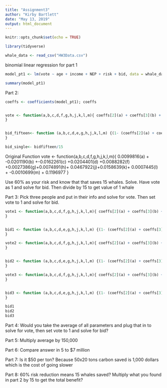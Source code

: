 ```yaml
---
title: "Assignment3"
author: "Kirby Bartlett"
date: "May 13, 2019"
output: html_document
---
```


```r
knitr::opts_chunk$set(echo = TRUE)
```

```r
library(tidyverse)

whale_data <- read_csv("HW3Data.csv")

```


binomial linear regression for part 1
```r
model_pt1 <- lm(vote ~ age + income + NEP + risk + bid, data = whale_data, family = "linear")

summary(model_pt1)

```

























Part 2:

```r
coeffs <- coefficients(model_pt1); coeffs


vote <- function(a,b,c,d,f,g,h,j,k,l,m){ coeffs[2](a) + coeffs[3](b) + coeffs[4](c) + coeffs[5](d) + coeffs[6](f) + coeffs[7](g) + coeffs[8](h) + coeffs[9](j) + coeffs[10](k) + coeffs[11](l) +  coeffs[12](m) + coeffs[1]
}


bid_fifteen<- function (a,b,c,d,e,g,h,j,k,l,m) {(1- (coeffs[2](a) + coeffs[3](b) + coeffs[4](c) + coeffs[5](d) + coeffs[6](f) + coeffs[7](g) + coeffs[8](h) + coeffs[9](j) + coeffs[10](k) + coeffs[11](l) +  coeffs[11](m) + coeffs[1])/coeff[12])
}

bid_single<- bidfifteen/15

```

Original Function
vote <- function(a,b,c,d,f,g,h,j,k,l,m){ 0.0099816(a) + -0.0201190(b) +-0.0162261(c) +0.0204401(d) +0.0088282(f) +0.0027386(g)+0.0074891(h)+ 0.0467922(j)+0.0158639(k)+ 0.0007445(l) +  -0.0010699(m) + 0.1196977
}


Use 60% as your risk and know that that saves 15 whales. Solve. 
Have vote as 1 and solve for bid. Then divide by 15 to get value of 1 whale

Part 3:
Pick three people and put in their info and solve for vote. Then set vote to 1 and solve for bid. 
```r

vote1 <- function(a,b,c,d,f,g,h,j,k,l,m){ coeffs[2](a) + coeffs[3](b) + coeffs[4](c) + coeffs[5](d) + coeffs[6](f) + coeffs[7](g) + coeffs[8](h) + coeffs[9](j) + coeffs[10](k) + coeffs[11](l) +  coeffs[12](m) + coeffs[1]
}


bid1 <- function (a,b,c,d,e,g,h,j,k,l,m) {(1- (coeffs[2](a) + coeffs[3](b) + coeffs[4](c) + coeffs[5](d) + coeffs[6](f) + coeffs[7](g) + coeffs[8](h) + coeffs[9](j) + coeffs[10](k) + coeffs[11](l) +  coeffs[11](m) + coeffs[1])/coeff[12])
}

vote2 <- function(a,b,c,d,f,g,h,j,k,l,m){ coeffs[2](a) + coeffs[3](b) + coeffs[4](c) + coeffs[5](d) + coeffs[6](f) + coeffs[7](g) + coeffs[8](h) + coeffs[9](j) + coeffs[10](k) + coeffs[11](l) +  coeffs[12](m) + coeffs[1]
}


bid2 <- function (a,b,c,d,e,g,h,j,k,l,m) {(1- (coeffs[2](a) + coeffs[3](b) + coeffs[4](c) + coeffs[5](d) + coeffs[6](f) + coeffs[7](g) + coeffs[8](h) + coeffs[9](j) + coeffs[10](k) + coeffs[11](l) +  coeffs[11](m) + coeffs[1])/coeff[12])
}

vote3 <- function(a,b,c,d,f,g,h,j,k,l,m){ coeffs[2](a) + coeffs[3](b) + coeffs[4](c) + coeffs[5](d) + coeffs[6](f) + coeffs[7](g) + coeffs[8](h) + coeffs[9](j) + coeffs[10](k) + coeffs[11](l) +  coeffs[12](m) + coeffs[1]
}


bid3 <- function (a,b,c,d,e,g,h,j,k,l,m) {(1- (coeffs[2](a) + coeffs[3](b) + coeffs[4](c) + coeffs[5](d) + coeffs[6](f) + coeffs[7](g) + coeffs[8](h) + coeffs[9](j) + coeffs[10](k) + coeffs[11](l) +  coeffs[11](m) + coeffs[1])/coeff[12])
}

bid1
bid2
bid3

```


Part 4:
Would you take the average of all parameters and plug that in to solve for vote, then set vote to 1 and solve for bid?

Part 5:
Multiply average by 150,000

Part 6:
Compare answer in 5 to $7 million

Part 7:
Is it $50 per ton? Because 50x20 tons carbon saved is 1,000 dollars which is the cost of going slower

Part 8:
60% risk reduction means 15 whales saved? Multiply what you found in part 2 by 15 to get the total benefit?